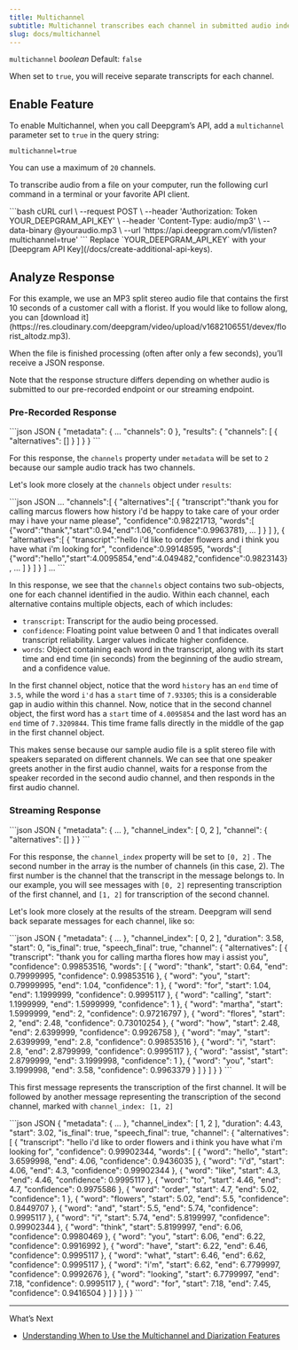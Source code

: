 ```yaml
---
title: Multichannel
subtitle: Multichannel transcribes each channel in submitted audio independently.
slug: docs/multichannel
---
```



`multichannel` *boolean* Default: `false`

<div class="flex flex-row gap-2">
<Markdown src="../snippets/pre-recorded.mdx" /> <Markdown src="../snippets/streaming.mdx" /> <Markdown src="../snippets/all-available-languages.mdx" />
</div>

When set to `true`, you will receive separate transcripts for each channel.

## Enable Feature

To enable Multichannel, when you call Deepgram’s API, add a `multichannel` parameter set to `true` in the query string:

`multichannel=true`

You can use a maximum of `20` channels.

To transcribe audio from a file on your computer, run the following curl command in a terminal or your favorite API client.

<CodeGroup>
  ```bash cURL
  curl \
    --request POST \
    --header 'Authorization: Token YOUR_DEEPGRAM_API_KEY' \
    --header 'Content-Type: audio/mp3' \
    --data-binary @youraudio.mp3 \
    --url 'https://api.deepgram.com/v1/listen?multichannel=true'
  ```
</CodeGroup>

<Warning>
  Replace `YOUR_DEEPGRAM_API_KEY` with your [Deepgram API Key](/docs/create-additional-api-keys).
</Warning>

## Analyze Response

<Info>
  For this example, we use an MP3 split stereo audio file that contains the first 10 seconds of a customer call with a florist. If you would like to follow along, you can [download it](https://res.cloudinary.com/deepgram/video/upload/v1682106551/devex/florist_altodz.mp3).
</Info>

When the file is finished processing (often after only a few seconds), you’ll receive a JSON response.

Note that the response structure differs depending on whether audio is submitted to our pre-recorded endpoint or our streaming endpoint.

### Pre-Recorded Response

<CodeGroup>
  ```json JSON
  {
  	"metadata": {
  		...
  		"channels": 0
  	},
  	"results": {
  		"channels": [
  			{
  				"alternatives": []
  			}
  		]
  	}
  }
  ```
</CodeGroup>

For this response, the `channels` property under `metadata` will be set to `2` because our sample audio track has two channels.

Let's look more closely at the `channels` object under `results`:

<CodeGroup>
  ```json JSON
  ...
  "channels":[
    {
      "alternatives":[
        {
          "transcript":"thank you for calling marcus flowers how history i'd be happy to take care of your order may i have your name please",
          "confidence":0.98221713,
          "words":[
            {"word":"thank","start":0.94,"end":1.06,"confidence":0.9963781},
  					...
          ]
        }
      ]
    },
    {
      "alternatives":[
        {
          "transcript":"hello i'd like to order flowers and i think you have what i'm looking for",
          "confidence":0.99148595,
          "words":[
            {"word":"hello","start":4.0095854,"end":4.049482,"confidence":0.9823143},
  					...
          ]
        }
      ]
    }
  ]
  ...
  ```
</CodeGroup>

In this response, we see that the `channels` object contains two sub-objects, one for each channel identified in the audio. Within each channel, each alternative contains multiple objects, each of which includes:

* `transcript`: Transcript for the audio being processed.
* `confidence`: Floating point value between 0 and 1 that indicates overall transcript reliability. Larger values indicate higher confidence.
* `words`: Object containing each word in the transcript, along with its start time and end time (in seconds) from the beginning of the audio stream, and a confidence value.

In the first channel object, notice that the word `history` has an `end` time of `3.5`, while the word `i'd` has a `start` time of `7.93305`; this is a considerable gap in audio within this channel. Now, notice that in the second channel object, the first word has a `start` time of `4.0095854` and the last word has an `end` time of `7.3209844`. This time frame falls directly in the middle of the gap in the first channel object.

This makes sense because our sample audio file is a split stereo file with speakers separated on different channels. We can see that one speaker greets another in the first audio channel, waits for a response from the speaker recorded in the second audio channel, and then responds in the first audio channel.

### Streaming Response

<CodeGroup>
  ```json JSON
  {
    "metadata": {
      ...
  	},
      "channel_index": [
        0,
        2
      ],
      "channel": {
        "alternatives": []
      }
    }
  ```
</CodeGroup>

For this response, the `channel_index` property will be set to `[0, 2]` . The second number in the array is the number of channels (in this case, 2). The first number is the channel that the transcript in the message belongs to. In our example, you will see messages with `[0, 2]` representing transcription of the first channel, and `[1, 2]` for transcription of the second channel.

Let's look more closely at the results of the stream. Deepgram will send back separate messages for each channel, like so:

<CodeGroup>
  ```json JSON
  {
    "metadata": {
      ...
    },
    "channel_index": [
      0,
      2
    ],
    "duration": 3.58,
    "start": 0,
    "is_final": true,
    "speech_final": true,
    "channel": {
      "alternatives": [
        {
          "transcript": "thank you for calling martha flores how may i assist you",
          "confidence": 0.99853516,
          "words": [
            {
              "word": "thank",
              "start": 0.64,
              "end": 0.79999995,
              "confidence": 0.99853516
            },
            {
              "word": "you",
              "start": 0.79999995,
              "end": 1.04,
              "confidence": 1
            },
            {
              "word": "for",
              "start": 1.04,
              "end": 1.1999999,
              "confidence": 0.9995117
            },
            {
              "word": "calling",
              "start": 1.1999999,
              "end": 1.5999999,
              "confidence": 1
            },
            {
              "word": "martha",
              "start": 1.5999999,
              "end": 2,
              "confidence": 0.97216797
            },
            {
              "word": "flores",
              "start": 2,
              "end": 2.48,
              "confidence": 0.73010254
            },
            {
              "word": "how",
              "start": 2.48,
              "end": 2.6399999,
              "confidence": 0.9926758
            },
            {
              "word": "may",
              "start": 2.6399999,
              "end": 2.8,
              "confidence": 0.99853516
            },
            {
              "word": "i",
              "start": 2.8,
              "end": 2.8799999,
              "confidence": 0.9995117
            },
            {
              "word": "assist",
              "start": 2.8799999,
              "end": 3.1999998,
              "confidence": 1
            },
            {
              "word": "you",
              "start": 3.1999998,
              "end": 3.58,
              "confidence": 0.9963379
            }
          ]
        }
      ]
    }
  }
  ```
</CodeGroup>

This first message represents the transcription of the first channel. It will be followed by another message representing the transcription of the second channel, marked with `channel_index: [1, 2]`

<CodeGroup>
  ```json JSON
  {
    "metadata": {
      ...
    },
    "channel_index": [
      1,
      2
    ],
    "duration": 4.43,
    "start": 3.02,
    "is_final": true,
    "speech_final": true,
    "channel": {
      "alternatives": [
        {
          "transcript": "hello i'd like to order flowers and i think you have what i'm looking for",
          "confidence": 0.99902344,
          "words": [
            {
              "word": "hello",
              "start": 3.6599998,
              "end": 4.06,
              "confidence": 0.9436035
            },
            {
              "word": "i'd",
              "start": 4.06,
              "end": 4.3,
              "confidence": 0.99902344
            },
            {
              "word": "like",
              "start": 4.3,
              "end": 4.46,
              "confidence": 0.9995117
            },
            {
              "word": "to",
              "start": 4.46,
              "end": 4.7,
              "confidence": 0.9975586
            },
            {
              "word": "order",
              "start": 4.7,
              "end": 5.02,
              "confidence": 1
            },
            {
              "word": "flowers",
              "start": 5.02,
              "end": 5.5,
              "confidence": 0.8449707
            },
            {
              "word": "and",
              "start": 5.5,
              "end": 5.74,
              "confidence": 0.9995117
            },
            {
              "word": "i",
              "start": 5.74,
              "end": 5.8199997,
              "confidence": 0.99902344
            },
            {
              "word": "think",
              "start": 5.8199997,
              "end": 6.06,
              "confidence": 0.9980469
            },
            {
              "word": "you",
              "start": 6.06,
              "end": 6.22,
              "confidence": 0.9916992
            },
            {
              "word": "have",
              "start": 6.22,
              "end": 6.46,
              "confidence": 0.9995117
            },
            {
              "word": "what",
              "start": 6.46,
              "end": 6.62,
              "confidence": 0.9995117
            },
            {
              "word": "i'm",
              "start": 6.62,
              "end": 6.7799997,
              "confidence": 0.9992676
            },
            {
              "word": "looking",
              "start": 6.7799997,
              "end": 7.18,
              "confidence": 0.9995117
            },
            {
              "word": "for",
              "start": 7.18,
              "end": 7.45,
              "confidence": 0.9416504
            }
          ]
        }
      ]
    }
  }
  ```
</CodeGroup>

***

What’s Next

* [Understanding When to Use the Multichannel and Diarization Features](/docs/multichannel-vs-diarization)
